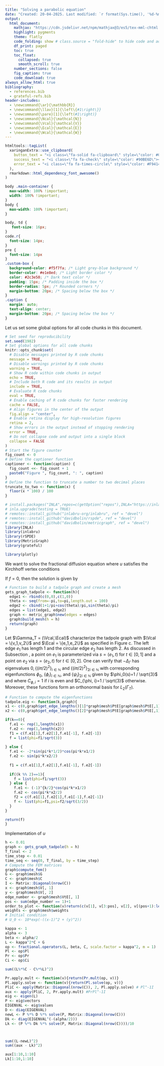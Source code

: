 ```yaml
---
title: "Solving a parabolic equation"
date: "Created: 20-04-2025. Last modified: `r format(Sys.time(), '%d-%m-%Y.')`"
output:
  html_document:
    mathjax: "https://cdn.jsdelivr.net/npm/mathjax@3/es5/tex-mml-chtml.js"
    highlight: pygments
    theme: flatly
    code_folding: show # class.source = "fold-hide" to hide code and add a button to show it
    df_print: paged
    toc: true
    toc_float:
      collapsed: true
      smooth_scroll: true
    number_sections: false
    fig_caption: true
    code_download: true
always_allow_html: true
bibliography: 
  - references.bib
  - grateful-refs.bib
header-includes:
  - \newcommand{\ar}{\mathbb{R}}
  - \newcommand{\llav}[1]{\left\{#1\right\}}
  - \newcommand{\pare}[1]{\left(#1\right)}
  - \newcommand{\Ncal}{\mathcal{N}}
  - \newcommand{\Vcal}{\mathcal{V}}
  - \newcommand{\Ecal}{\mathcal{E}}
  - \newcommand{\Wcal}{\mathcal{W}}
---
```


```r
htmltools::tagList(
  xaringanExtra::use_clipboard(
    button_text = "<i class=\"fa-solid fa-clipboard\" style=\"color: #00008B\"></i>",
    success_text = "<i class=\"fa fa-check\" style=\"color: #90BE6D\"></i>",
    error_text = "<i class=\"fa fa-times-circle\" style=\"color: #F94144\"></i>"
  ),
  rmarkdown::html_dependency_font_awesome()
)
```


```css
body .main-container {
  max-width: 100% !important;
  width: 100% !important;
}
body {
  max-width: 100% !important;
}

body, td {
   font-size: 16px;
}
code.r{
  font-size: 14px;
}
pre {
  font-size: 14px
}
.custom-box {
  background-color: #f5f7fa; /* Light grey-blue background */
  border-color: #e1e8ed; /* Light border color */
  color: #2c3e50; /* Dark text color */
  padding: 15px; /* Padding inside the box */
  border-radius: 5px; /* Rounded corners */
  margin-bottom: 20px; /* Spacing below the box */
}
.caption {
  margin: auto;
  text-align: center;
  margin-bottom: 20px; /* Spacing below the box */
}
```


Let us set some global options for all code chunks in this document.


```r
# Set seed for reproducibility
set.seed(1982) 
# Set global options for all code chunks
knitr::opts_chunk$set(
  # Disable messages printed by R code chunks
  message = TRUE,    
  # Disable warnings printed by R code chunks
  warning = TRUE,    
  # Show R code within code chunks in output
  echo = TRUE,        
  # Include both R code and its results in output
  include = TRUE,     
  # Evaluate R code chunks
  eval = TRUE,       
  # Enable caching of R code chunks for faster rendering
  cache = FALSE,      
  # Align figures in the center of the output
  fig.align = "center",
  # Enable retina display for high-resolution figures
  retina = 2,
  # Show errors in the output instead of stopping rendering
  error = TRUE,
  # Do not collapse code and output into a single block
  collapse = FALSE
)
# Start the figure counter
fig_count <- 0
# Define the captioner function
captioner <- function(caption) {
  fig_count <<- fig_count + 1
  paste0("Figure ", fig_count, ": ", caption)
}
# Define the function to truncate a number to two decimal places
truncate_to_two <- function(x) {
  floor(x * 100) / 100
}
```




```r
# install.packages("INLA",repos=c(getOption("repos"),INLA="https://inla.r-inla-download.org/R/testing"), dep=TRUE)
# inla.upgrade(testing = TRUE)
# remotes::install_github("inlabru-org/inlabru", ref = "devel")
# remotes::install_github("davidbolin/rspde", ref = "devel")
# remotes::install_github("davidbolin/metricgraph", ref = "devel")
library(INLA)
library(inlabru)
library(rSPDE)
library(MetricGraph)
library(grateful)

library(plotly)
```


We want to solve the fractional diffusion equation
\begin{equation}
\label{eq:maineq}
    \partial_t u+(\kappa^2-\Delta_\Gamma)^{\frac{\alpha}{2}} u=f \text { on } \Gamma \times(0, T), \quad u(0)=u_0 \text { on } \Gamma,
\end{equation}
where $u$ satisfies the Kirchhoff vertex conditions
\begin{equation}
\label{eq:Kcond}
    \left\{\phi\in C(\Gamma)\;\Big|\; \forall v\in V: \sum_{e\in\mathcal{E}_v}\partial_e \phi(v)=0 \right\}
\end{equation}

If $f=0$, then the solution is given by
\begin{equation}
\label{eq:sol_reprentation}
        u(s,t) = \displaystyle\sum_{j\in\mathbb{N}}e^{-\lambda^{\frac{\alpha}{2}}_jt}\left(u_0, e_j\right)_{L_2(\Gamma)}e_j(s).
\end{equation}

```r
# Function to build a tadpole graph and create a mesh
gets_graph_tadpole <- function(h){
  edge1 <- rbind(c(0,0),c(1,0))
  theta <- seq(from=-pi,to=pi,length.out = 100)
  edge2 <- cbind(1+1/pi+cos(theta)/pi,sin(theta)/pi)
  edges = list(edge1, edge2)
  graph <- metric_graph$new(edges = edges)
  graph$build_mesh(h = h)
  return(graph)
}
```

Let $\Gamma_T = (\Vcal,\Ecal)$ characterize the tadpole graph with $\Vcal = \{v_1,v_2\}$ and $\Ecal = \{e_1,e_2\}$ as specified in Figure \ref{Interval.Circle.Tadpole}c. The left edge $e_1$ has length 1 and the circular edge $e_2$ has length 2. As discussed in Subsection \ref{subsec:prelim}, a point on $e_1$ is parameterized via $s=\left(e_1, t\right)$ for $t \in[0,1]$ and a point on $e_2$ via $s=\left(e_2, t\right)$ for $t\in[0,2]$. One can verify that $-\Delta_\Gamma$ has eigenvalues $0,\left\{(i \pi / 2)^2\right\}_{i \in \mathbb{N}}$ and $\left\{(i \pi / 2)^2\right\}_{2 i \in \mathbb{N}}$ with corresponding eigenfunctions $\phi_0$, $\left\{\phi_i\right\}_{i \in \mathbb{N}}$, and $\left\{\psi_i\right\}_{2 i \in \mathbb{N}}$ given by $\phi_0(s)=1 / \sqrt{3}$ and 
\begin{equation*}
    \phi_i(s)=C_{\phi, i}\begin{cases}
        -2 \sin (\frac{i\pi}{2}) \cos (\frac{i \pi t}{2}), & s \in e_1, \\
\sin (i \pi t / 2), & s \in e_2,
    \end{cases},
\quad 
    \psi_i(s)=\frac{\sqrt{3}}{\sqrt{2}} \begin{cases}
    (-1)^{i / 2} \cos (\frac{i \pi t}{2}), & s \in e_1, \\
\cos (\frac{i \pi t}{2}), & s \in e_2,
\end{cases},
\end{equation*}
where $C_{\phi, i}=1$ if $i$ is even and $C_{\phi, i}=1 / \sqrt{3}$ otherwise. Moreover, these functions form an orthonormal basis for $L_2(\Gamma_T)$.

```r
# Function to compute the eigenfunctions 
tadpole.eig <- function(k,graph){
x1 <- c(0,graph$get_edge_lengths()[1]*graph$mesh$PtE[graph$mesh$PtE[,1]==1,2]) 
x2 <- c(0,graph$get_edge_lengths()[2]*graph$mesh$PtE[graph$mesh$PtE[,1]==2,2]) 

if(k==0){ 
  f.e1 <- rep(1,length(x1)) 
  f.e2 <- rep(1,length(x2)) 
  f1 = c(f.e1[1],f.e2[1],f.e1[-1], f.e2[-1]) 
  f = list(phi=f1/sqrt(3)) 
  
} else {
  f.e1 <- -2*sin(pi*k*1/2)*cos(pi*k*x1/2) 
  f.e2 <- sin(pi*k*x2/2)                  
  
  f1 = c(f.e1[1],f.e2[1],f.e1[-1], f.e2[-1]) 
  
  if((k %% 2)==1){ 
    f = list(phi=f1/sqrt(3)) 
  } else { 
    f.e1 <- (-1)^{k/2}*cos(pi*k*x1/2)
    f.e2 <- cos(pi*k*x2/2)
    f2 = c(f.e1[1],f.e2[1],f.e1[-1],f.e2[-1]) 
    f <- list(phi=f1,psi=f2/sqrt(3/2))
  }
}

return(f)
}
```

Implementation of $u$

```r
h <- 0.01
graph <- gets_graph_tadpole(h = h)
T_final <- 2
time_step <- 0.01
time_seq <- seq(0, T_final, by = time_step)
# Compute the FEM matrices
graph$compute_fem()
G <- graph$mesh$G
C <- graph$mesh$C
I <- Matrix::Diagonal(nrow(C))
x <- graph$mesh$V[, 1]
y <- graph$mesh$V[, 2]
edge_number <- graph$mesh$VtE[, 1]
pos <- sum(edge_number == 1)+1
order_to_plot <- function(v)return(c(v[1], v[3:pos], v[2], v[(pos+1):length(v)], v[2]))
weights <- graph$mesh$weights
# Initial condition
# U_0 <- 10*exp(-((x-1)^2 + (y)^2))
```


```r
kappa <- 1
alpha <- 3
beta <- alpha/2
L <- kappa^2*C + G
op <- fractional.operators(L, beta, C, scale.factor = kappa^2, m = 1)
Pl <- op$Pl
Pr <- op$Pr
Ci <- op$Ci
```

```r
sum((L%*%C - C%*%L)^2)
```


```r

Pr.apply.mult <- function(v){return(Pr.mult(op, v))}
Pl.apply.solve <- function(v){return(Pl.solve(op, v))}
PliC <- apply(Matrix::Diagonal(nrow(C)), 2, Pl.apply.solve) # Pl^-1I
aux <- apply(PliC, 2, Pr.apply.mult) #PrPl^-1I
eig <- eigen(L)
P <- eig$vectors
EIGENVAL <- eig$values
D <- diag(EIGENVAL)
newL <- P %*% D %*% solve(P, Matrix::Diagonal(nrow(C)))
Dk <- diag(EIGENVAL^(-(alpha/2)))
Lk <- (P %*% Dk %*% solve(P, Matrix::Diagonal(nrow(C))))/10



sum((L-newL)^2)
sum((aux - Lk)^2)

aux[1:10,1:10]
Lk[1:10,1:10]
```

